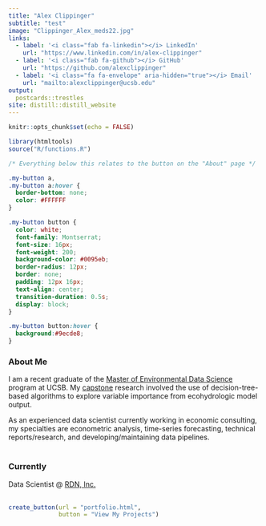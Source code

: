 ```yaml
---
title: "Alex Clippinger"
subtitle: "test"
image: "Clippinger_Alex_meds22.jpg"
links:
  - label: '<i class="fab fa-linkedin"></i> LinkedIn'
    url: "https://www.linkedin.com/in/alex-clippinger"
  - label: '<i class="fab fa-github"></i> GitHub'
    url: "https://github.com/alexclippinger"
  - label: '<i class="fa fa-envelope" aria-hidden="true"></i> Email'
    url: "mailto:alexclippinger@ucsb.edu"
output:
  postcards::trestles
site: distill::distill_website
---
```


```r
knitr::opts_chunk$set(echo = FALSE)

library(htmltools)
source("R/functions.R")
```

```css
/* Everything below this relates to the button on the "About" page */

.my-button a,
.my-button a:hover {
  border-bottom: none;
  color: #FFFFFF
}

.my-button button {
  color: white;
  font-family: Montserrat;
  font-size: 16px;
  font-weight: 200;
  background-color: #0095eb;
  border-radius: 12px;
  border: none;
  padding: 12px 16px;
  text-align: center;
  transition-duration: 0.5s;
  display: block;
}

.my-button button:hover {
  background:#9ecde8;
}
```

### About Me

I am a recent graduate of the [Master of Environmental Data Science](https://bren.ucsb.edu/masters-programs/master-environmental-data-science) program at UCSB. My [capstone](https://bren.ucsb.edu/projects/reproducible-machine-learning-approach-interpreting-ecohydrologic-model-outputs) research involved the use of decision-tree-based algorithms to explore variable importance from ecohydrologic model output.

As an experienced data scientist currently working in economic consulting, my specialties are econometric analysis, time-series forecasting, technical reports/research, and developing/maintaining data pipelines.
<br>
<br>

### Currently

Data Scientist @ [RDN, Inc.](https://www.rdniehaus.com/) 
<br>
<br>
```r
create_button(url = "portfolio.html",
              button = "View My Projects")
```
<br>
<br>
